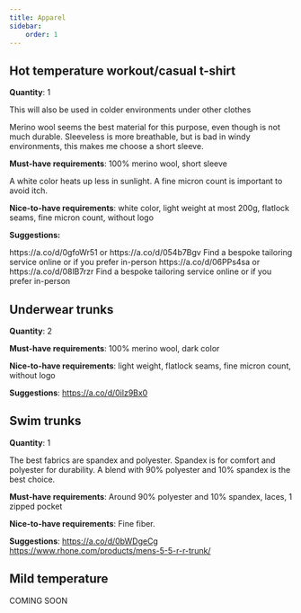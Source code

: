 ```yaml
---
title: Apparel
sidebar:
    order: 1
---
```



## Hot temperature workout/casual t-shirt

**Quantity**: 1

This will also be used in colder environments under other clothes

Merino wool seems the best material for this purpose, even though is not much durable.
Sleeveless is more breathable, but is bad in windy environments, this makes me choose a short sleeve.

**Must-have requirements**: 100% merino wool, short sleeve

A white color heats up less in sunlight.
A fine micron count is important to avoid itch.

**Nice-to-have requirements**: white color, light weight at most 200g, flatlock seams, fine micron count, without logo

**Suggestions:**
<Tabs>
<TabItem label="For men">

<Tabs>
<TabItem label="Medium budget">https://a.co/d/0gfoWr51 or https://a.co/d/054b7Bgv</TabItem>
<TabItem label="Very high budget">Find a bespoke tailoring service online or if you prefer in-person</TabItem>
</Tabs>

</TabItem>
<TabItem label="For women">

<Tabs>
<TabItem label="Medium budget">https://a.co/d/06PPs4sa or https://a.co/d/08lB7rzr</TabItem>
<TabItem label="Very high budget">Find a bespoke tailoring service online or if you prefer in-person</TabItem>
</Tabs>

</TabItem>
</Tabs>

## Underwear trunks

**Quantity**: 2

**Must-have requirements**: 100% merino wool, dark color

**Nice-to-have requirements**: light weight, flatlock seams, fine micron count, without logo

**Suggestions**: https://a.co/d/0ilz9Bx0

## Swim trunks

**Quantity**: 1

The best fabrics are spandex and polyester. Spandex is for comfort and polyester for durability. A blend with 90% polyester and 10% spandex is the best choice.

**Must-have requirements**: Around 90% polyester and 10% spandex, laces, 1 zipped pocket

**Nice-to-have requirements**: Fine fiber.

**Suggestions**:
<Tabs>
<TabItem label="Low budget">https://a.co/d/0bWDgeCg</TabItem>
<TabItem label="High budget">https://www.rhone.com/products/mens-5-5-r-r-trunk/</TabItem>
</Tabs>


## Mild temperature

COMING SOON